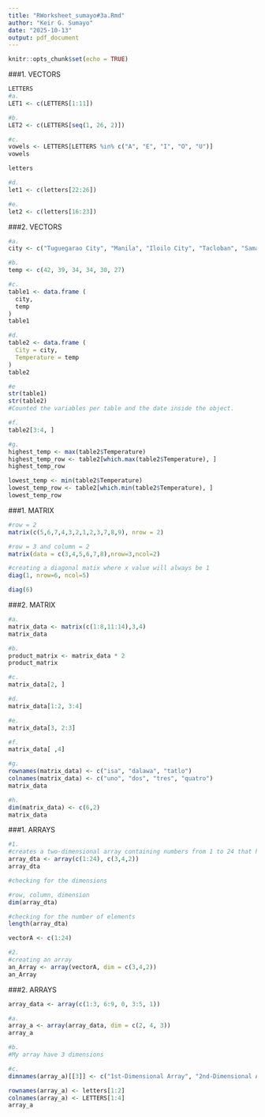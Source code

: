 ```yaml
---
title: "RWorksheet_sumayo#3a.Rmd"
author: "Keir G. Sumayo"
date: "2025-10-13"
output: pdf_document
---
```


```r
knitr::opts_chunk$set(echo = TRUE)
```

###1. VECTORS
```r
LETTERS
#a.
LET1 <- c(LETTERS[1:11])

#b.
LET2 <- c(LETTERS[seq(1, 26, 2)])

#c.
vowels <- LETTERS[LETTERS %in% c("A", "E", "I", "O", "U")]
vowels

letters

#d.
let1 <- c(letters[22:26])

#e.
let2 <- c(letters[16:23])
```

###2. VECTORS
```r
#a.
city <- c("Tuguegarao City", "Manila", "Iloilo City", "Tacloban", "Samal Island", "Davao City")

#b.
temp <- c(42, 39, 34, 34, 30, 27)

#c.
table1 <- data.frame (
  city,
  temp
)
table1

#d.
table2 <- data.frame (
  City = city,
  Temperature = temp
)
table2

#e
str(table1)
str(table2)
#Counted the variables per table and the date inside the object.

#f.
table2[3:4, ]

#g.
highest_temp <- max(table2$Temperature)
highest_temp_row <- table2[which.max(table2$Temperature), ]
highest_temp_row

lowest_temp <- min(table2$Temperature)
lowest_temp_row <- table2[which.min(table2$Temperature), ]
lowest_temp_row
```
###1. MATRIX
```r
#row = 2
matrix(c(5,6,7,4,3,2,1,2,3,7,8,9), nrow = 2)

#row = 3 and column = 2
matrix(data = c(3,4,5,6,7,8),nrow=3,ncol=2)

#creating a diagonal matix where x value will always be 1
diag(1, nrow=6, ncol=5)

diag(6)
```

###2. MATRIX
```r
#a.
matrix_data <- matrix(c(1:8,11:14),3,4)
matrix_data

#b.
product_matrix <- matrix_data * 2
product_matrix

#c.
matrix_data[2, ]

#d.
matrix_data[1:2, 3:4]

#e.
matrix_data[3, 2:3]

#f.
matrix_data[ ,4]

#g.
rownames(matrix_data) <- c("isa", "dalawa", "tatlo")
colnames(matrix_data) <- c("uno", "dos", "tres", "quatro")
matrix_data

#h.
dim(matrix_data) <- c(6,2)
matrix_data
```
###1. ARRAYS
```r
#1.
#creates a two-dimensional array containing numbers from 1 to 24 that have 3 rows and
array_dta <- array(c(1:24), c(3,4,2))
array_dta

#checking for the dimensions

#row, column, dimension
dim(array_dta)

#checking for the number of elements
length(array_dta)

vectorA <- c(1:24)

#2.
#creating an array
an_Array <- array(vectorA, dim = c(3,4,2))
an_Array

```
###2. ARRAYS
```r
array_data <- array(c(1:3, 6:9, 0, 3:5, 1))

#a.
array_a <- array(array_data, dim = c(2, 4, 3))
array_a

#b.
#My array have 3 dimensions

#c.
dimnames(array_a)[[3]] <- c("1st-Dimensional Array", "2nd-Dimensional Array", "3rd-Dimensional Array")

rownames(array_a) <- letters[1:2]
colnames(array_a) <- LETTERS[1:4]
array_a
```

